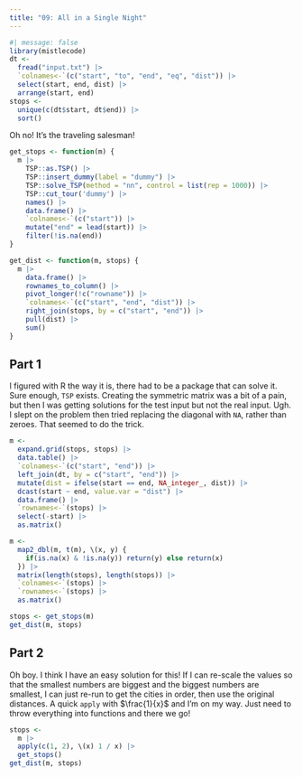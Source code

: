 ```yaml
---
title: "09: All in a Single Night"
---
```


```r
#| message: false
library(mistlecode)
dt <- 
  fread("input.txt") |>
  `colnames<-`(c("start", "to", "end", "eq", "dist")) |>
  select(start, end, dist) |>
  arrange(start, end)
stops <- 
  unique(c(dt$start, dt$end)) |>
  sort()
```

Oh no! It's the traveling salesman!

```r
get_stops <- function(m) {
  m |>
    TSP::as.TSP() |>
    TSP::insert_dummy(label = "dummy") |>
    TSP::solve_TSP(method = "nn", control = list(rep = 1000)) |>
    TSP::cut_tour('dummy') |>
    names() |>
    data.frame() |>
    `colnames<-`(c("start")) |>
    mutate("end" = lead(start)) |>
    filter(!is.na(end))
}

get_dist <- function(m, stops) {
  m |>
    data.frame() |>
    rownames_to_column() |>
    pivot_longer(!c("rowname")) |>
    `colnames<-`(c("start", "end", "dist")) |>
    right_join(stops, by = c("start", "end")) |>
    pull(dist) |>
    sum()
}
```

## Part 1

I figured with R the way it is, there had to be a package that can solve it. Sure enough, `TSP` exists. Creating the symmetric matrix was a bit of a pain, but then I was getting solutions for the test input but not the real input. Ugh. I slept on the problem then tried replacing the diagonal with `NA`, rather than zeroes. That seemed to do the trick.

```r
m <-
  expand.grid(stops, stops) |>
  data.table() |>
  `colnames<-`(c("start", "end")) |>
  left_join(dt, by = c("start", "end")) |>
  mutate(dist = ifelse(start == end, NA_integer_, dist)) |>
  dcast(start ~ end, value.var = "dist") |>
  data.frame() |>
  `rownames<-`(stops) |>
  select(-start) |>
  as.matrix()

m <-
  map2_dbl(m, t(m), \(x, y) {
    if(is.na(x) & !is.na(y)) return(y) else return(x)
  }) |>
  matrix(length(stops), length(stops)) |>
  `colnames<-`(stops) |>
  `rownames<-`(stops) |>
  as.matrix() 

stops <- get_stops(m)
get_dist(m, stops)
```

## Part 2

Oh boy. I think I have an easy solution for this! If I can re-scale the values so that the smallest numbers are biggest and the biggest numbers are smallest, I can just re-run to get the cities in order, then use the original distances. A quick `apply` with $\frac{1}{x}$ and I'm on my way. Just need to throw everything into functions and there we go!

```r
stops <-
  m |>
  apply(c(1, 2), \(x) 1 / x) |>
  get_stops()
get_dist(m, stops)
```

